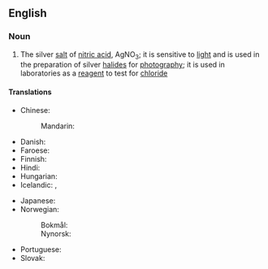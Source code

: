 ==English==

===Noun===
{{wikipedia}}
{{en-noun|-}}

# {{lb|en|inorganic compound}} The silver [[salt]] of [[nitric acid]], AgNO<sub>3</sub>; it is sensitive to [[light]] and is used in the preparation of silver [[halide]]s for [[photography]]; it is used in laboratories as a [[reagent]] to test for [[chloride]]

====Translations====
{{trans-top|silver salt of nitric acid, AgNO<sub>3</sub>}}
* Chinese:
*: Mandarin: {{t+|cmn|硝酸银|tr=xiāosuānyín}}
* Danish: {{t|da|sølvnitrat|n}}
* Faroese: {{t|fo|silvurnitrat|n}}
* Finnish: {{t|fi|hopeanitraatti}}
* Hindi: {{t|hi|चाँदी भूयातती}}
* Hungarian: {{t+|hu|ezüst-nitrát}}
* Icelandic: {{t|is|vítissteinn|m}}, {{t|is|silfurnítrat|n}}
{{trans-mid}}
* Japanese: {{t|ja|硝酸銀|tr=しょうさんぎん, shōsangin}}
* Norwegian:
*: Bokmål: {{t|nb|sølvnitrat|n}}
*: Nynorsk: {{t|nn|sølvnitrat|n}}
* Portuguese: {{t|pt|nitrato de prata}}
* Slovak: {{t|sk|dusičnan strieborný|m}}
{{trans-bottom}}